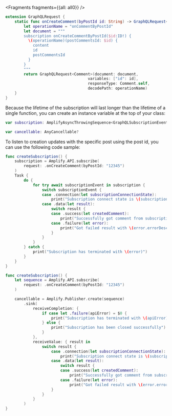
<Fragments fragments={{all: all0}} />


```swift
extension GraphQLRequest {
    static func onCreateComment(byPostId id: String) -> GraphQLRequest<Comment> {
        let operationName = "onCommentByPostId"
        let document = """
        subscription onCreateCommentByPostId($id:ID!) {
          \(operationName)(postCommentsId: $id) {
            content
            id
            postCommentsId
          }
        }
        """
        return GraphQLRequest<Comment>(document: document,
                                    variables: ["id": id],
                                    responseType: Comment.self,
                                    decodePath: operationName)
    }
}
```

Because the lifetime of the subscription will last longer than the lifetime of a single function, you can create an instance variable at the top of your class:

<BlockSwitcher>

<Block name="Async/Await">

```swift
var subscription: AmplifyAsyncThrowingSequence<GraphQLSubscriptionEvent<Comment>>!
```

</Block>

<Block name="Combine">

```swift
var cancellable: AnyCancellable?
```

</Block>

</BlockSwitcher>

To listen to creation updates with the specific post using the post id, you can use the following code sample:

<BlockSwitcher>

<Block name="Async/Await">

```swift
func createSubscription() {
    subscription = Amplify.API.subscribe(
        request: .onCreateComment(byPostId: "12345")
    )
    Task {
        do {
            for try await subscriptionEvent in subscription {
                switch subscriptionEvent {
                case .connection(let subscriptionConnectionState):
                    print("Subscription connect state is \(subscriptionConnectionState)")
                case .data(let result):
                    switch result {
                    case .success(let createdComment):
                        print("Successfully got comment from subscription: \(createdComment)")
                    case .failure(let error):
                        print("Got failed result with \(error.errorDescription)")
                    }
                }
            }
        } catch {
            print("Subscription has terminated with \(error)")
        }
    }
}
```
</Block>

<Block name="Combine">

```swift
func createSubscription() {
    let sequence = Amplify.API.subscribe(
        request: .onCreateComment(byPostId: "12345")
    )

    cancellable = Amplify.Publisher.create(sequence)
        .sink(
            receiveCompletion: {
                if case let .failure(apiError) = $0 {
                    print("Subscription has terminated with \(apiError)")
                } else {
                    print("Subscription has been closed successfully")
                }
            },
            receiveValue: { result in
                switch result {
                    case .connection(let subscriptionConnectionState):
                        print("Subscription connect state is \(subscriptionConnectionState)")
                    case .data(let result):
                        switch result {
                        case .success(let createdComment):
                            print("Successfully got comment from subscription: \(createdComment)")
                        case .failure(let error):
                            print("Got failed result with \(error.errorDescription)")
                    }
                }
            }
        )
}
```

</Block>

</BlockSwitcher>
